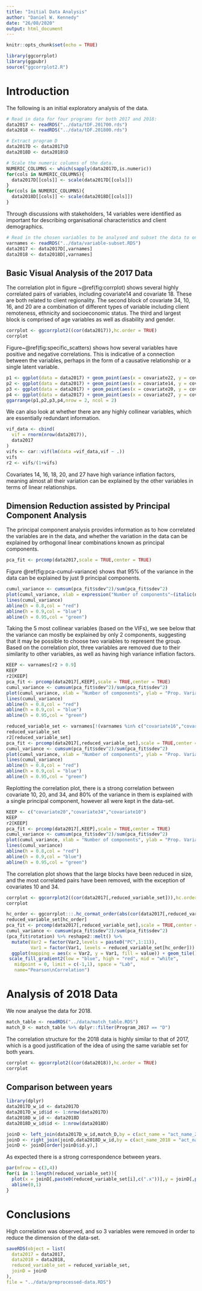 ```yaml
---
title: "Initial Data Analysis"
author: "Daniel W. Kennedy"
date: "26/08/2020"
output: html_document
---
```


```r
knitr::opts_chunk$set(echo = TRUE)
```

```r
library(ggcorrplot)
library(ggpubr)
source("ggcorrplot2.R")
```

# Introduction

The following is an initial exploratory analysis of the data.

```r
# Read in data for four programs for both 2017 and 2018:
data2017 <- readRDS("../data/tDF.201700.rds")
data2018 <- readRDS("../data/tDF.201800.rds")

# Extract program D
data2017D <- data2017$D
data2018D <- data2018$D

# Scale the numeric columns of the data.
NUMERIC_COLUMNS <- which(sapply(data2017D,is.numeric))
for(cols in NUMERIC_COLUMNS){
  data2017D[[cols]] <- scale(data2017D[[cols]])
}
for(cols in NUMERIC_COLUMNS){
  data2018D[[cols]] <- scale(data2018D[[cols]])
}
```

Through discussions with stakeholders, 14 variables were identified as important for describing organisational characteristics and client demographics.

```r
# Read in the chosen variables to be analysed and subset the data to only include them:
varnames <- readRDS("../data/variable-subset.RDS")
data2017 <- data2017D[,varnames]
data2018 <- data2018D[,varnames]
```

## Basic Visual Analysis of the 2017 Data

The correlation plot in figure ~\@ref(fig:corrplot) shows several highly correlated pairs of variables, including covariate14 and covariate 18. These are both related to client regionality. The second block of covariate 34, 10, 16, and 20 are a combination of different types of variable including client remoteness, ethnicity and socioeconomic status. The third and largest block is comprised of age variables as well as disability and gender.

```r
corrplot <- ggcorrplot2((cor(data2017)),hc.order = TRUE)
corrplot
```
Figure~\@ref(fig:specific_scatters) shows how several variables have positive and negative correlations. This is indicative of a connection between the variables, perhaps in the form of a causative relationship or a single latent variable. 

```r
p1 <- ggplot(data = data2017) + geom_point(aes(x = covariate22, y = covariate27))
p2 <- ggplot(data = data2017) + geom_point(aes(x = covariate14, y = covariate18))
p3 <- ggplot(data = data2017) + geom_point(aes(x = covariate20, y = covariate16))
p4 <- ggplot(data = data2017) + geom_point(aes(x = covariate27, y = covariate26))
ggarrange(p1,p2,p3,p4,nrow = 2, ncol = 2)
```

We can also look at whether there are any highly collinear variables, which are essentially redundant information.

```r
vif_data <- cbind(
  vif = rnorm(nrow(data2017)),
  data2017
)
vifs <- car::vif(lm(data =vif_data,vif ~ .))
vifs
r2 <- vifs/(1+vifs)
```

Covariates 14, 16, 18, 20, and 27 have high variance inflation factors, meaning almost all their variation can be explained by the other variables in terms of linear relationships.

## Dimension Reduction assisted by Principal Component Analysis

The principal component analysis provides information as to how correlated the variables are in the data, and whether the variation in the data can be explained by orthogonal linear combinations known as principal components.

```r
pca_fit <- prcomp(data2017,scale = TRUE,center = TRUE)
```

Figure \@ref(fig:pca-cumul-variance) shows that 95% of the variance in the data can be explained by just 9 principal components.

```r
cumul_variance <- cumsum(pca_fit$sdev^2)/sum(pca_fit$sdev^2)
plot(cumul_variance, xlab = expression("Number of components"~(italic(n))), ylab = "Prop. Variance Explained")
lines(cumul_variance)
abline(h = 0.8,col = "red")
abline(h = 0.9,col = "blue")
abline(h = 0.95,col = "green")
```
Taking the 5 most collinear variables (based on the VIFs), we see below that the variance can mostly be explained by only 2 components, suggesting that it may be possible to choose two variables to represent the group. Based on the correlation plot, three variables are removed due to their similarity to other variables, as well as having high variance inflation factors.

```r
KEEP <- varnames[r2 > 0.9]
KEEP
r2[KEEP]
pca_fit <- prcomp(data2017[,KEEP],scale = TRUE,center = TRUE)
cumul_variance <- cumsum(pca_fit$sdev^2)/sum(pca_fit$sdev^2)
plot(cumul_variance, xlab = "Number of components", ylab = "Prop. Variance Explained")
lines(cumul_variance)
abline(h = 0.8,col = "red")
abline(h = 0.9,col = "blue")
abline(h = 0.95,col = "green")
```


```r
reduced_variable_set <- varnames[!(varnames %in% c("covariate16","covariate14","covariate27"))]
reduced_variable_set
r2[reduced_variable_set]
pca_fit <- prcomp(data2017[,reduced_variable_set],scale = TRUE,center = TRUE)
cumul_variance <- cumsum(pca_fit$sdev^2)/sum(pca_fit$sdev^2)
plot(cumul_variance, xlab = "Number of components", ylab = "Prop. Variance Explained")
lines(cumul_variance)
abline(h = 0.8,col = "red")
abline(h = 0.9,col = "blue")
abline(h = 0.95,col = "green")
```

Replotting the correlation plot, there is a strong correlation between covariate 10, 20, and 34, and 80% of the variance in them is explained with a single principal component, however all were kept in the data-set.

```r
KEEP <- c("covariate20","covariate34","covariate10")
KEEP
r2[KEEP]
pca_fit <- prcomp(data2017[,KEEP],scale = TRUE,center = TRUE)
cumul_variance <- cumsum(pca_fit$sdev^2)/sum(pca_fit$sdev^2)
plot(cumul_variance, xlab = "Number of components", ylab = "Prop. Variance Explained")
lines(cumul_variance)
abline(h = 0.8,col = "red")
abline(h = 0.9,col = "blue")
abline(h = 0.95,col = "green")
```

The correlation plot shows that the large blocks have been reduced in size, and the most correlated pairs have been removed, with the exception of covariates 10 and 34.

```r
corrplot <- ggcorrplot2((cor(data2017[,reduced_variable_set])),hc.order = TRUE)
corrplot
```

```r
hc_order <- ggcorrplot:::.hc_cormat_order(abs(cor(data2017[,reduced_variable_set])))
reduced_variable_set[hc_order]
pca_fit <- prcomp(data2017[,reduced_variable_set],scale = TRUE,center = TRUE)
cumul_variance <- cumsum(pca_fit$sdev^2)/sum(pca_fit$sdev^2)
(pca_fit$rotation) %>% reshape2::melt() %>% 
  mutate(Var2 = factor(Var2,levels = paste0("PC",1:11)),
         Var1 = factor(Var1, levels = reduced_variable_set[hc_order])) %>%
  ggplot(mapping = aes(x = Var2, y = Var1, fill = value)) + geom_tile()+
 scale_fill_gradient2(low = "blue", high = "red", mid = "white", 
   midpoint = 0, limit = c(-1,1), space = "Lab", 
   name="Pearson\nCorrelation")
```
# Analysis of 2018 Data

We now analyse the data for 2018.

```r
match_table <- readRDS("../data/match_table.RDS")
match_D <- match_table %>% dplyr::filter(Program_2017 == "D")
```

The correlation structure for the 2018 data is highly similar to that of 2017, which is a good justification of the idea of using the same variable set for both years.

```r
corrplot <- ggcorrplot2((cor(data2018)),hc.order = TRUE)
corrplot
```

## Comparison between years

```r
library(dplyr)
data2017D_w_id <- data2017D
data2017D_w_id$id <- 1:nrow(data2017D)
data2018D_w_id <- data2018D
data2018D_w_id$id <- 1:nrow(data2018D)

joinD <- left_join(data2017D_w_id,match_D,by = c(act_name = "act_name_2017",dlvryorg_legalname = "dlvryorg_legalname_2017"))
joinD <- right_join(joinD,data2018D_w_id,by = c(act_name_2018 = "act_name",dlvryorg_legalname_2018 = "dlvryorg_legalname"))
joinD <- joinD[order(joinD$id.y),]
```

As expected there is a strong correspondence between years.

```r
par(mfrow = c(3,4))
for(i in 1:length(reduced_variable_set)){
  plot(x = joinD[,paste0(reduced_variable_set[i],c(".x"))],y = joinD[,paste0(reduced_variable_set[i],c(".y"))],main = reduced_variable_set[i],xlab = "",ylab= "")
  abline(0,1)
}
```
# Conclusions

High correlation was observed, and so 3 variables were removed in order to reduce the dimension of the data-set.

```r
saveRDS(object = list(
  data2017 = data2017,
  data2018 = data2018,
  reduced_variable_set = reduced_variable_set,
  joinD = joinD
),
file = "../data/preprocessed-data.RDS")
```

